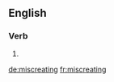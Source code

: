 ==English==

===Verb===
{{head|en|present participle}}

# {{present participle of|miscreate|lang=en}}

[[de:miscreating]]
[[fr:miscreating]]